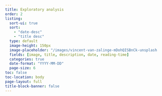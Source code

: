 ```yaml
---
title: Exploratory analysis
order: 2
listing:
  sort-ui: true
  sort:
    - "date-desc"
    - "title desc"
  type: default
  image-height: 150px
  image-placeholder: "/images/vincent-van-zalinge-mDohQISBnCk-unsplash.jpg"
  fields: [image, title, description, date, reading-time]
  categories: true
  date-format: "YYYY-MM-DD"
  page-size: 6
toc: false
toc-location: body
page-layout: full
title-block-banner: false
---
```

